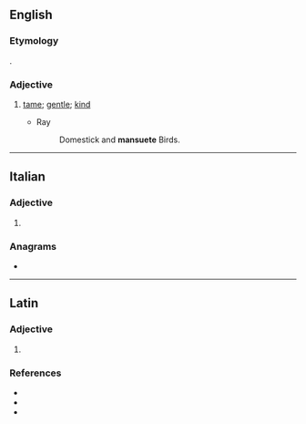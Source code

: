 ==English==

===Etymology===
{{etyl|la|en}} {{lena}} {{m|la|mansuetus}}.

===Adjective===
{{en-adj}}

# {{lb|en|obsolete}} [[tame]]; [[gentle]]; [[kind]]
#* Ray
#*: Domestick and '''mansuete''' Birds.

{{Webster 1913}}

----

==Italian==

===Adjective===
{{head|it|adjective form}}

# {{feminine plural of|mansueto|lang=it}}

===Anagrams===
* {{l|it|esumante}}

----

==Latin==

===Adjective===
{{la-adj-form|mānsuēte}}

# {{inflection of|mānsuētus||voc|m|s|lang=la}}

===References===
* {{R:L&S}}
* {{R:Elementary Lewis}}
* {{R:Gaffiot}}